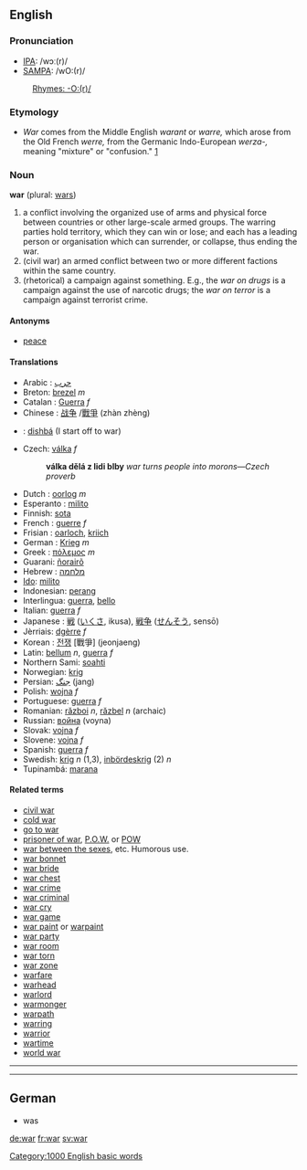 ==English==

===Pronunciation===
*[[w:IPA|IPA]]: /wɔː(r)/
*[[w:SAMPA|SAMPA]]: /wO:(r)/

: [[Rhymes:English:-O:(r)/|Rhymes: -O:(r)/]]

===Etymology===
*''War'' comes from the Middle English ''warant'' or ''warre,'' which arose from the Old French ''werre,'' from the Germanic Indo-European ''werza-,'' meaning "mixture" or "confusion."  [http://dictionary.reference.com/search?q=war]

===Noun===
'''war''' (plural: [[wars]])

# a conflict involving the organized use of arms and physical force between countries or other large-scale armed groups. The warring parties hold territory, which they can win or lose; and each has a leading person or organisation which can surrender, or collapse, thus ending the war.
# (civil war) an armed conflict between two or more different factions within the same country.
# (rhetorical) a campaign against something. E.g., the ''war on drugs'' is a campaign against the use of narcotic drugs; the ''war on terror'' is a campaign against terrorist crime.

====Antonyms====
*[[peace]]

====Translations====
*Arabic : [[حرب]]
*Breton: [[brezel]] ''m''
*Catalan : [[Guerra]] ''f''
*Chinese : [[战争]] /[[戰爭]] (zhàn zhèng)
*{{apc}}: [[dishbá]] (I start off to war)
*Czech: [[válka]] ''f''
*: '''válka dělá z lidi blby''' ''war turns people into morons&mdash;Czech proverb''
*Dutch : [[oorlog]] ''m''
*Esperanto : [[milito]]
*Finnish: [[sota]]
*French : [[guerre]] ''f''
*Frisian : [[oarloch]], [[kriich]]
*German : [[Krieg]] ''m''
*Greek : [[πόλεμος]] ''m''
*Guarani: [[ñorairõ]]
*Hebrew : [[מלחמה]]
*[[Ido]]: [[milito]]
*Indonesian: [[perang]]
*Interlingua: [[guerra]], [[bello]]
*Italian: [[guerra]] ''f''
*Japanese : [[戦]] ([[いくさ]], ikusa), [[戦争]] ([[せんそう]], sensō)
*Jèrriais: [[dgèrre]] ''f''
*Korean : [[전쟁]] [戰爭] (jeonjaeng)
*Latin: [[bellum]] ''n'', [[guerra]] ''f''
*Northern Sami: [[soahti]]
*Norwegian: [[krig]]
*Persian: [[جنگ]] (jang)
*Polish: [[wojna]] ''f''
*Portuguese: [[guerra]] ''f''
*Romanian: [[război]] ''n'', [[răzbel]] ''n'' (archaic)
*Russian: [[война]] (voyna)
*Slovak: [[vojna#Slovak|vojna]] ''f''
*Slovene: [[vojna]] ''f''
*Spanish: [[guerra]] ''f''
*Swedish: [[krig]] ''n'' (1,3), [[inbördeskrig]] (2) ''n''
*Tupinambá: [[marana]]

====Related terms====
*[[civil war]]
*[[cold war]]
*[[go to war]]
*[[prisoner of war]], [[P.O.W.]] or [[POW]]
*[[war between the sexes]], etc. Humorous use.
*[[war bonnet]]
*[[war bride]]
*[[war chest]]
*[[war crime]]
*[[war criminal]]
*[[war cry]]
*[[war game]]
*[[war paint]] or [[warpaint]]
*[[war party]]
*[[war room]]
*[[war torn]]
*[[war zone]]
*[[warfare]]
*[[warhead]]
*[[warlord]]
*[[warmonger]]
*[[warpath]]
*[[warring]]
*[[warrior]]
*[[wartime]]
*[[world war]]

----

----

==German==
* was

[[de:war]]
[[fr:war]]
[[sv:war]]
[[Category:1000 English basic words]]